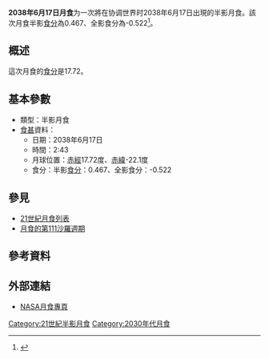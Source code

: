 {{future}}
{{Infobox lunar eclipse
| date        = 2038年6月17日
| time        = 2:43
| nature     = 半影月食
| saros       = 111
| gamma           = 1.308
| magnitude      = 半影食分：0.467<br/>全影食分：-0.522
| par_duration   = 
| tot_duration    = 
| chart               = <!-- 檔案不存在 Lunar eclipse chart close-2038Jun.png -->
}}
'''2038年6月17日月食'''为一次將在协调世界时2038年6月17日出現的半影月食。該次月食半影[[食分|食分]]為0.467、全影食分為-0.522<ref name="nasa_catalog_list">{{cite web|url=http://sunearth.gsfc.nasa.gov/eclipse/LEcat/LE2001-2100.html|title=Lunar Eclipses: 2001 to 2100|language=en|publisher=[[NASA|NASA]]|archiveurl=https://web.archive.org/web/19990202141830/http://sunearth.gsfc.nasa.gov/eclipse/LEcat/LE2001-2100.html|archivedate=1999-02-02|deadurl=yes|accessdate=2016-09-10}}</ref>。

== 概述 ==
這次月食的[[食分|食分]]是17.72。

== 基本參數 ==
{{NoteUTC}}
* 類型：半影月食
*[[食甚|食甚]]資料：
** 日期：2038年6月17日
** 時間：2:43
** 月球位置：[[赤經|赤經]]17.72度、[[赤緯|赤緯]]-22.1度
** 食分：半影[[食分|食分]]：0.467、全影食分：-0.522


== 參見 ==
{{portal box|天文學}}
* [[21世紀月食列表|21世紀月食列表]]
* [[月食的第111沙羅週期|月食的第111沙羅週期]]

== 參考資料 ==
{{reflist}}

== 外部連結 ==
* [http://eclipse.gsfc.nasa.gov/lunar.html NASA月食專頁]{{Wayback|url=http://eclipse.gsfc.nasa.gov/lunar.html |date=20181231235927 }}{{en icon}}
{{Lunar-eclipse-stub}}
{{月食}}

[[Category:21世紀半影月食|Category:21世紀半影月食]]
[[Category:2030年代月食|Category:2030年代月食]]